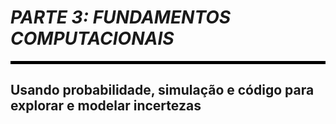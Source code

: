 
```{=latex}
\cftaddtitleline{toc}{chapter}{\rule{\textwidth}{0.4pt}}{}
```

# *PARTE 3: FUNDAMENTOS COMPUTACIONAIS* {#parte-3 .unnumbered}

<!--script for generating HORIZONTAL LINE-->
<hr style="height:5px;border-width:0;color:black;background-color:black">

```{=latex}
\par\noindent\rule{\textwidth}{0.05in}
```

## Usando probabilidade, simulação e código para explorar e modelar incertezas {.unnumbered .unlisted}

```{=latex}
\markboth{}{}
```
